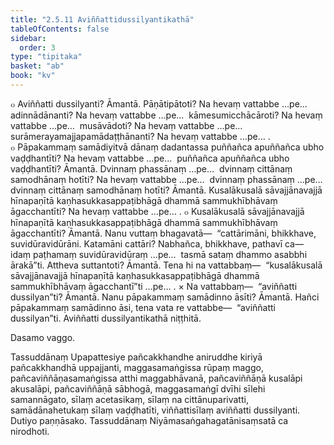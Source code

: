 ```yaml
---
title: "2.5.11 Aviññattidussilyantikathā"
tableOfContents: false
sidebar:
  order: 3
type: "tipitaka"
basket: "ab"
book: "kv"
---
```



<DynamicBreadcrumb />

<Division number="603" book="kv">

<Paragraph number="2002" book="kv">
๐ Aviññatti dussilyanti? Āmantā. Pāṇātipātoti? Na hevaṃ vattabbe …pe…  adinnādānanti? Na hevaṃ vattabbe …pe…  kāmesumicchācāroti? Na hevaṃ vattabbe …pe…  musāvādoti? Na hevaṃ vattabbe …pe…  surāmerayamajjapamādaṭṭhānanti? Na hevaṃ vattabbe …pe… .
</Paragraph>

<Paragraph number="2003" book="kv">
๐ Pāpakammaṃ samādiyitvā dānaṃ dadantassa puññañca apuññañca ubho vaḍḍhantīti? Na hevaṃ vattabbe …pe…  puññañca apuññañca ubho vaḍḍhantīti? Āmantā. Dvinnaṃ phassānaṃ …pe…  dvinnaṃ cittānaṃ samodhānaṃ hotīti? Na hevaṃ vattabbe …pe…  dvinnaṃ phassānaṃ …pe…  dvinnaṃ cittānaṃ samodhānaṃ hotīti? Āmantā. Kusalākusalā sāvajjānavajjā hīnapaṇītā kaṇhasukkasappaṭibhāgā dhammā sammukhībhāvaṃ āgacchantīti? Na hevaṃ vattabbe …pe… .
</Paragraph>

<Paragraph number="2004" book="kv">
๐ Kusalākusalā sāvajjānavajjā hīnapaṇītā kaṇhasukkasappaṭibhāgā dhammā sammukhībhāvaṃ āgacchantīti? Āmantā. Nanu vuttaṃ bhagavatā—  “cattārimāni, bhikkhave, suvidūravidūrāni. Katamāni cattāri? Nabhañca, bhikkhave, pathavī ca—  idaṃ paṭhamaṃ suvidūravidūraṃ …pe…  tasmā sataṃ dhammo asabbhi ārakā”ti. Attheva suttantoti? Āmantā. Tena hi na vattabbaṃ—  “kusalākusalā sāvajjānavajjā hīnapaṇītā kaṇhasukkasappaṭibhāgā dhammā sammukhībhāvaṃ āgacchantī”ti …pe… .
</Paragraph>

</Division>
<Division number="604" book="kv">

<Paragraph number="2005" book="kv">
× Na vattabbaṃ—  “aviññatti dussilyan”ti? Āmantā. Nanu pāpakammaṃ samādinno āsīti? Āmantā. Hañci pāpakammaṃ samādinno āsi, tena vata re vattabbe—  “aviññatti dussilyan”ti.

</Paragraph>
</Division>

<Paragraph number="2006" type="center" book="kv">
Aviññatti dussilyantikathā niṭṭhitā.

  
Dasamo vaggo.



</Paragraph>

<Paragraph number="2007" type="center" book="kv">
Tassuddānaṃ


</Paragraph>

<Paragraph number="2008" book="kv">
Upapattesiye pañcakkhandhe aniruddhe kiriyā pañcakkhandhā uppajjanti, maggasamaṅgissa rūpaṃ maggo, pañcaviññāṇasamaṅgissa atthi maggabhāvanā, pañcaviññāṇā kusalāpi akusalāpi, pañcaviññāṇā sābhogā, maggasamaṅgī dvīhi sīlehi samannāgato, sīlaṃ acetasikaṃ, sīlaṃ na cittānuparivatti, samādānahetukaṃ sīlaṃ vaḍḍhatīti, viññattisīlaṃ aviññatti dussilyanti.

</Paragraph>

<Paragraph number="2009" type="center" book="kv">
Dutiyo paṇṇāsako.



</Paragraph>

<Paragraph number="2010" type="center" book="kv">
Tassuddānaṃ


</Paragraph>

<Paragraph number="2011" type="center" book="kv">
Niyāmasaṅgahagatānisaṃsatā ca nirodhoti.
</Paragraph>